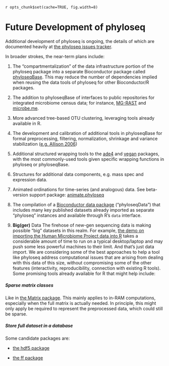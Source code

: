 `r opts_chunk$set(cache=TRUE, fig.width=8)`
<link href="markdown.css" rel="stylesheet"></link>

Future Development of phyloseq
========================================================

Additional development of phyloseq is ongoing, the details of which are documented heavily at [the phyloseq issues tracker](https://github.com/joey711/phyloseq/issues).

In broader strokes, the near-term plans include:

1. The "compartmentalization" of the data infrastructure portion of the phyloseq package into a separate Bioconductor package called [phyloseqBase](https://github.com/joey711/phyloseq/issues/102). This may reduce the number of dependencies implied when reusing the data tools of phyloseq for other Bioconductor/R packages.

1. The addition to phyloseqBase of interfaces to public repositories for integrated microbiome census data; for instance, [MG-RAST](http://metagenomics.anl.gov/) and [microbe.me](http://microbio.me/qiime).

1. More advanced tree-based OTU clustering, leveraging tools already available in R.

1. The development and calibration of additional tools in phyloseqBase for formal preprocessing, filtering, normalization, shrinkage and variance stabilization ([e.g. Allison 2006](http://www.nature.com/nrg/journal/v7/n1/full/nrg1749.html)) 

1. Additional structured wrapping tools to the [ade4](http://cran.r-project.org/web/packages/ade4/index.html) and [vegan](http://cran.r-project.org/web/packages/vegan/index.html) packages, with the most commonly-used tools given specific wrapping functions in phyloseq or phyloseqBase.

1. Structures for additional data components, e.g. mass spec and expression data.

1. Animated ordinations for time-series (and analogous) data. See beta-version support package: [animate.phyloseq](https://github.com/joey711/animate.phyloseq)

1. The compilation of a [Bioconductor data package](http://www.bioconductor.org/packages/release/data/experiment/) ("phyloseqData") that includes many key published datasets already imported as separate "phyloseq" instances and available through R's `data` interface.

1. **Big(ger)** Data
The firehose of new-gen sequencing data is making possible "big" datasets in this realm. For example, [the demo on importing the Human Microbiome Project data into R](http://joey711.github.com/phyloseq-demo/HMP_import_example.html) takes a considerable amount of time to run on a typical desktop/laptop and may push some less powerful machines to their limit. And that's just data import. We are considering some of the best approaches to help a tool like phyloseq address computational issues that are arising from dealing with this data of this size, without compromising some of the other features (interactivity, reproducibility, connection with existing R tools). Some promising tools already available for R that might help include:

##### Sparse matrix classes
Like in [the Matrix package](http://cran.r-project.org/web/packages/Matrix/index.html). This mainly applies to in-RAM computations, especially when the full matrix is actually needed. In principle, this might only apply be required to represent the preprocessed data, which could still be sparse.

##### Store full dataset in a database
Some candidate packages are:

- [the hdf5 package](http://cran.r-project.org/web/packages/hdf5/index.html)

- [the ff package](http://cran.r-project.org/web/packages/ff/index.html)
